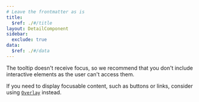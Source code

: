```yaml
---
# Leave the frontmatter as is
title:
  $ref: ./#/title
layout: DetailComponent
sidebar:
  exclude: true
data:
  $ref: ./#/data
---
```


The tooltip doesn't receive focus, so we recommend that you don't include interactive elements as the user can't access them.

If you need to display focusable content, such as buttons or links, consider using [`Overlay`](../overlay) instead.
